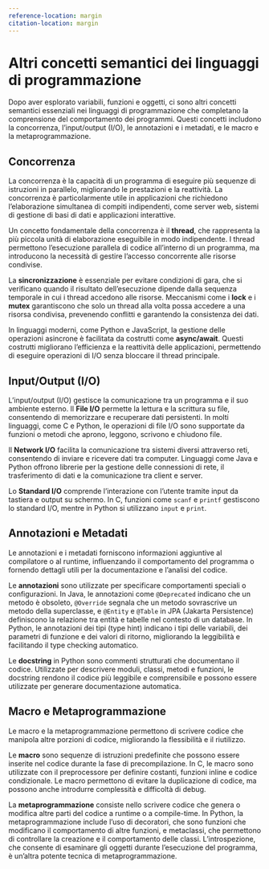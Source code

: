 ```yaml
---
reference-location: margin
citation-location: margin
---
```


# Altri concetti semantici dei linguaggi di programmazione

Dopo aver esplorato variabili, funzioni e oggetti, ci sono altri concetti semantici essenziali nei linguaggi di programmazione che completano la comprensione del comportamento dei programmi. Questi concetti includono la concorrenza, l'input/output (I/O), le annotazioni e i metadati, e le macro e la metaprogrammazione.

## Concorrenza

La concorrenza è la capacità di un programma di eseguire più sequenze di istruzioni in parallelo, migliorando le prestazioni e la reattività. La concorrenza è particolarmente utile in applicazioni che richiedono l'elaborazione simultanea di compiti indipendenti, come server web, sistemi di gestione di basi di dati e applicazioni interattive.

Un concetto fondamentale della concorrenza è il **thread**, che rappresenta la più piccola unità di elaborazione eseguibile in modo indipendente. I thread permettono l'esecuzione parallela di codice all'interno di un programma, ma introducono la necessità di gestire l'accesso concorrente alle risorse condivise. 

La **sincronizzazione** è essenziale per evitare condizioni di gara, che si verificano quando il risultato dell'esecuzione dipende dalla sequenza temporale in cui i thread accedono alle risorse. Meccanismi come i **lock** e i **mutex** garantiscono che solo un thread alla volta possa accedere a una risorsa condivisa, prevenendo conflitti e garantendo la consistenza dei dati.

In linguaggi moderni, come Python e JavaScript, la gestione delle operazioni asincrone è facilitata da costrutti come **async/await**. Questi costrutti migliorano l'efficienza e la reattività delle applicazioni, permettendo di eseguire operazioni di I/O senza bloccare il thread principale.

## Input/Output (I/O)

L'input/output (I/O) gestisce la comunicazione tra un programma e il suo ambiente esterno. Il **File I/O** permette la lettura e la scrittura su file, consentendo di memorizzare e recuperare dati persistenti. In molti linguaggi, come C e Python, le operazioni di file I/O sono supportate da funzioni o metodi che aprono, leggono, scrivono e chiudono file.

Il **Network I/O** facilita la comunicazione tra sistemi diversi attraverso reti, consentendo di inviare e ricevere dati tra computer. Linguaggi come Java e Python offrono librerie per la gestione delle connessioni di rete, il trasferimento di dati e la comunicazione tra client e server.

Lo **Standard I/O** comprende l'interazione con l'utente tramite input da tastiera e output su schermo. In C, funzioni come `scanf` e `printf` gestiscono lo standard I/O, mentre in Python si utilizzano `input` e `print`.

## Annotazioni e Metadati

Le annotazioni e i metadati forniscono informazioni aggiuntive al compilatore o al runtime, influenzando il comportamento del programma o fornendo dettagli utili per la documentazione e l'analisi del codice. 

Le **annotazioni** sono utilizzate per specificare comportamenti speciali o configurazioni. In Java, le annotazioni come `@Deprecated` indicano che un metodo è obsoleto, `@Override` segnala che un metodo sovrascrive un metodo della superclasse, e `@Entity` e `@Table` in JPA (Jakarta Persistence) definiscono la relazione tra entità e tabelle nel contesto di un database. In Python, le annotazioni dei tipi (type hint) indicano i tipi delle variabili, dei parametri di funzione e dei valori di ritorno, migliorando la leggibilità e facilitando il type checking automatico.

Le **docstring** in Python sono commenti strutturati che documentano il codice. Utilizzate per descrivere moduli, classi, metodi e funzioni, le docstring rendono il codice più leggibile e comprensibile e possono essere utilizzate per generare documentazione automatica.

## Macro e Metaprogrammazione

Le macro e la metaprogrammazione permettono di scrivere codice che manipola altre porzioni di codice, migliorando la flessibilità e il riutilizzo.

Le **macro** sono sequenze di istruzioni predefinite che possono essere inserite nel codice durante la fase di precompilazione. In C, le macro sono utilizzate con il preprocessore per definire costanti, funzioni inline e codice condizionale. Le macro permettono di evitare la duplicazione di codice, ma possono anche introdurre complessità e difficoltà di debug.

La **metaprogrammazione** consiste nello scrivere codice che genera o modifica altre parti del codice a runtime o a compile-time. In Python, la metaprogrammazione include l'uso di decoratori, che sono funzioni che modificano il comportamento di altre funzioni, e metaclassi, che permettono di controllare la creazione e il comportamento delle classi. L'introspezione, che consente di esaminare gli oggetti durante l'esecuzione del programma, è un'altra potente tecnica di metaprogrammazione.

